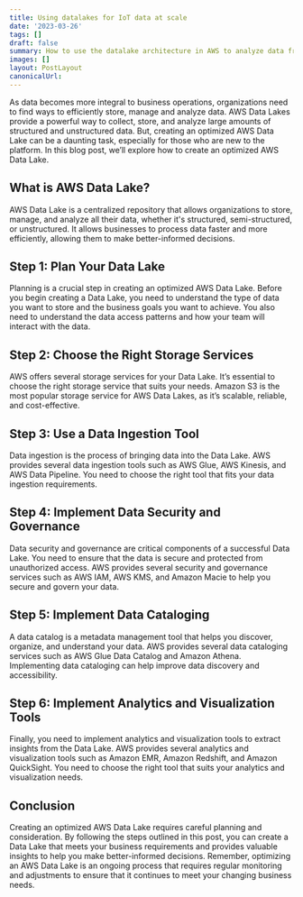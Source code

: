 ```yaml
---
title: Using datalakes for IoT data at scale 
date: '2023-03-26'
tags: []
draft: false
summary: How to use the datalake architecture in AWS to analyze data from IoT sensors without spending a fortune on timeseries databases
images: []
layout: PostLayout
canonicalUrl:
---
```

As data becomes more integral to business operations, organizations need to find ways to efficiently store, manage and analyze data. AWS Data Lakes provide a powerful way to collect, store, and analyze large amounts of structured and unstructured data. But, creating an optimized AWS Data Lake can be a daunting task, especially for those who are new to the platform. In this blog post, we’ll explore how to create an optimized AWS Data Lake.

## What is AWS Data Lake?
AWS Data Lake is a centralized repository that allows organizations to store, manage, and analyze all their data, whether it's structured, semi-structured, or unstructured. It allows businesses to process data faster and more efficiently, allowing them to make better-informed decisions.

## Step 1: Plan Your Data Lake
Planning is a crucial step in creating an optimized AWS Data Lake. Before you begin creating a Data Lake, you need to understand the type of data you want to store and the business goals you want to achieve. You also need to understand the data access patterns and how your team will interact with the data.

## Step 2: Choose the Right Storage Services
AWS offers several storage services for your Data Lake. It’s essential to choose the right storage service that suits your needs. Amazon S3 is the most popular storage service for AWS Data Lakes, as it’s scalable, reliable, and cost-effective.

## Step 3: Use a Data Ingestion Tool
Data ingestion is the process of bringing data into the Data Lake. AWS provides several data ingestion tools such as AWS Glue, AWS Kinesis, and AWS Data Pipeline. You need to choose the right tool that fits your data ingestion requirements.

## Step 4: Implement Data Security and Governance
Data security and governance are critical components of a successful Data Lake. You need to ensure that the data is secure and protected from unauthorized access. AWS provides several security and governance services such as AWS IAM, AWS KMS, and Amazon Macie to help you secure and govern your data.

## Step 5: Implement Data Cataloging
A data catalog is a metadata management tool that helps you discover, organize, and understand your data. AWS provides several data cataloging services such as AWS Glue Data Catalog and Amazon Athena. Implementing data cataloging can help improve data discovery and accessibility.

## Step 6: Implement Analytics and Visualization Tools
Finally, you need to implement analytics and visualization tools to extract insights from the Data Lake. AWS provides several analytics and visualization tools such as Amazon EMR, Amazon Redshift, and Amazon QuickSight. You need to choose the right tool that suits your analytics and visualization needs.

## Conclusion
Creating an optimized AWS Data Lake requires careful planning and consideration. By following the steps outlined in this post, you can create a Data Lake that meets your business requirements and provides valuable insights to help you make better-informed decisions. Remember, optimizing an AWS Data Lake is an ongoing process that requires regular monitoring and adjustments to ensure that it continues to meet your changing business needs.